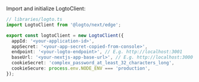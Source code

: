 
<AssumingUrl />

<GetAppSecret />

Import and initialize LogtoClient:

```ts
// libraries/logto.ts
import LogtoClient from '@logto/next/edge';

export const logtoClient = new LogtoClient({
  appId: '<your-application-id>',
  appSecret: '<your-app-secret-copied-from-console>',
  endpoint: '<your-logto-endpoint>', // E.g. http://localhost:3001
  baseUrl: '<your-nextjs-app-base-url>', // E.g. http://localhost:3000
  cookieSecret: 'complex_password_at_least_32_characters_long',
  cookieSecure: process.env.NODE_ENV === 'production',
});
```
